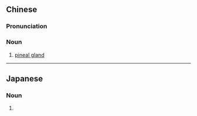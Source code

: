 {{also|松果体}}
==Chinese==
{{zh-forms|s=松果体|type=21}}
{{wikipedia|lang=zh}}

===Pronunciation===
{{zh-pron
|m=sōngguǒtǐ,er=2
|c=cung4 gwo2 tai2
|cat=n
}}

===Noun===
{{zh-noun}}

# {{lb|zh|anatomy}} [[pineal gland]]

----

==Japanese==
{{ja-kanjitab|しょう|か|たい|yomi=o}}

===Noun===
{{ja-noun|shin=松果体|しょうかたい|hhira=しようくわたい}}

# {{kyujitai spelling of|松果体}}
